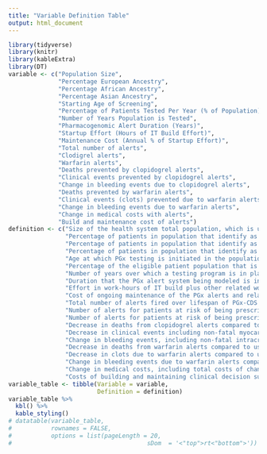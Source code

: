 ```yaml
---
title: "Variable Definition Table"
output: html_document
---
```


```r
library(tidyverse)
library(knitr)
library(kableExtra)
library(DT)
variable <- c("Population Size", 
              "Percentage European Ancestry",
              "Percentage African Ancestry",
              "Percentage Asian Ancestry",
              "Starting Age of Screening",
              "Percentage of Patients Tested Per Year (% of Population)",
              "Number of Years Population is Tested",
              "Pharmacogenomic Alert Duration (Years)",
              "Startup Effort (Hours of IT Build Effort)",
              "Maintenance Cost (Annual % of Startup Effort)",
              "Total number of alerts",
              "Clodigrel alerts",
              "Warfarin alerts",
              "Deaths prevented by clopidogrel alerts",
              "Clinical events prevented by clopidogrel alerts",
              "Change in bleeding events due to clopidogrel alerts",
              "Deaths prevented by warfarin alerts",
              "Clinical events (clots) prevented due to warfarin alerts",
              "Change in bleeding events due to warfarin alerts",
              "Change in medical costs with alerts",
              "Build and maintenance cost of alerts")
definition <- c("Size of the health system total population, which is used to calculate numbers of patients by age in the population",
                "Percentage of patients in population that identify as having European ancestry. The default is the percentage of non-Hispanic whites across the US.",
                "Percentage of patients in population that identify as having African ancestry. The default is the percentage of blacks or African Americans across the US.",
                "Percentage of patients in population that identify as having Asian ancestry. The default is the percentage of Asians across the US.)",
                "Age at which PGx testing is initiated in the population. The default assumes that testing begins at 55 years old, to utilize testing for a higher risk older population.",
                "Percentage of the eligible patient population that is tested per year, given the starting age of testing. The default is set to 5% to capture a more conservative testing program.",
                "Number of years over which a testing program is in place, assuming the level of testing captured by the percentage of patients tested input",
                "Duration that the PGx alert system being modeled is in place",
                "Effort in work-hours of IT build plus other related work (design discussions, project meetings, etc.) required to implement PGx alert system. The default is 200 hours based on estimates of build effort of PGx projects at UW.",
                "Cost of ongoing maintenance of the PGx alerts and related systems as a percentage of the initial effort for build and implementation. The default is 20%, which is the common industry standard assumption for maintenance cost as a percentage of initial licensing + implementation costs.",
                "Total number of alerts fired over lifespan of PGx-CDS alerting system",
                "Number of alerts for patients at risk of being prescribed antiplatelet for ACS fired over lifespan of PGx-CDS alerting system",
                "Number of alerts for patients at risk of being prescribed warfarin for AF fired over lifespan of PGx-CDS alerting system",
                "Decrease in deaths from clopidogrel alerts compared to usual care",
                "Decrease in clinical events including non-fatal myocardial infarction (MI), stent thrombosis, revascularization after coronary artery bypass grafting (CABG), revascularization after percutaneous cornary intervention (PCI)",
                "Change in bleeding events, including non-fatal intracranial bleeds, non-fatal extracranial bleeds, bleeds associated with CABGs, compared to usual care",
                "Decrease in deaths from warfarin alerts compared to usual care",
                "Decrease in clots due to warfarin alerts compared to usual care",
                "Change in bleeding events due to warfarin alerts compared to usual care",
                "Change in medical costs, including total costs of changes in drug therapy, due to alerts compared with usual care",
                "Costs of building and maintaining clinical decision support alerts, based on total effort required for initial build and ongoing maintenance")
variable_table <- tibble(Variable = variable,
                         Definition = definition)
variable_table %>%
  kbl() %>%
  kable_styling()
# datatable(variable_table,
#           rownames = FALSE,
#           options = list(pageLength = 20,
#                                      sDom  = '<"top">rt<"bottom">'))
```
